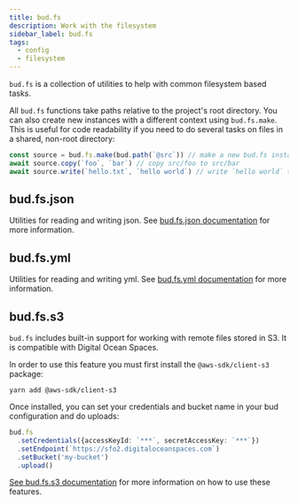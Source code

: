```yaml
---
title: bud.fs
description: Work with the filesystem
sidebar_label: bud.fs
tags:
  - config
  - filesystem
---
```


`bud.fs` is a collection of utilities to help with common filesystem based tasks.

All `bud.fs` functions take paths relative to the project's root directory. You can also create new instances with
a different context using `bud.fs.make`. This is useful for code readability if you need to do several tasks on files in a shared, non-root directory:

```typescript
const source = bud.fs.make(bud.path(`@src`)) // make a new bud.fs instance with a root in `src`
await source.copy(`foo`, `bar`) // copy src/foo to src/bar
await source.write(`hello.txt`, `hello world`) // write `hello world` to src/hello.txt
```

## bud.fs.json

Utilities for reading and writing json. See [bud.fs.json documentation](/reference/bud.fs/yml) for more information.

## bud.fs.yml

Utilities for reading and writing yml. See [bud.fs.yml documentation](/reference/bud.fs/yml) for more information.

## bud.fs.s3

`bud.fs` includes built-in support for working with remote files stored in S3. It is compatible with Digital Ocean Spaces.

In order to use this feature you must first install the `@aws-sdk/client-s3` package:

```npm2yarn
yarn add @aws-sdk/client-s3
```

Once installed, you can set your credentials and bucket name in your bud configuration and do uploads:

```typescript
bud.fs
  .setCredentials({accessKeyId: `***`, secretAccessKey: `***`})
  .setEndpoint(`https://sfo2.digitaloceanspaces.com`)
  .setBucket('my-bucket')
  .upload()
```

[See bud.fs.s3 documentation](/reference/bud.fs/s3) for more information on how to use these features.
